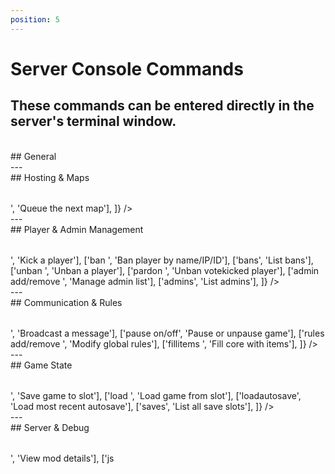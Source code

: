 ```yaml
---
position: 5
---
```



# Server Console Commands

These commands can be entered directly in the server's terminal window.
<br />
---
<br />
## General

<Table
  header={['Command', 'Description']}
  data={[
    ['help [command]', 'Show all commands or specific command help'],
    ['version', 'Display server version'],
    ['exit / stop', 'Stop the server'],
  ]}
/>
<br />
---
<br />
## Hosting & Maps

<Table
  header={['Command', 'Description']}
  data={[
    ['host [map] [mode]', 'Start a new game'],
    ['maps [all/custom/default]', 'List available maps'],
    ['reloadmaps', 'Reload map list'],
    ['shuffle [mode]', 'Set map shuffle mode'],
    ['nextmap <map>', 'Queue the next map'],
  ]}
/>
<br />
---
<br />
## Player & Admin Management

<Table
  header={['Command', 'Description']}
  data={[
    ['players', 'List connected players'],
    ['kick <name>', 'Kick a player'],
    ['ban <type> <value>', 'Ban player by name/IP/ID'],
    ['bans', 'List bans'],
    ['unban <ip/ID>', 'Unban a player'],
    ['pardon <ID>', 'Unban votekicked player'],
    ['admin add/remove <name>', 'Manage admin list'],
    ['admins', 'List admins'],
  ]}
/>
<br />
---
<br />
## Communication & Rules

<Table
  header={['Command', 'Description']}
  data={[
    ['say <message>', 'Broadcast a message'],
    ['pause on/off', 'Pause or unpause game'],
    ['rules add/remove <key> <value>', 'Modify global rules'],
    ['fillitems <team>', 'Fill core with items'],
  ]}
/>
<br />
---
<br />
## Game State

<Table
  header={['Command', 'Description']}
  data={[
    ['runwave', 'Start next wave'],
    ['gameover', 'End the match'],
    ['save <slot>', 'Save game to slot'],
    ['load <slot>', 'Load game from slot'],
    ['loadautosave', 'Load most recent autosave'],
    ['saves', 'List all save slots'],
  ]}
/>
<br />
---
<br />
## Server & Debug

<Table
  header={['Command', 'Description']}
  data={[
    ['mods', 'List all mods'],
    ['mod <name>', 'View mod details'],
    ['js <script>', 'Execute JavaScript code'],
    ['status', 'Display server status'],
    ['gc', 'Run garbage collection'],
    ['yes', 'Confirm last action'],
    ['info <name/IP>', 'Query player info'],
    ['search <name>', 'Search player history'],
  ]}
/>
